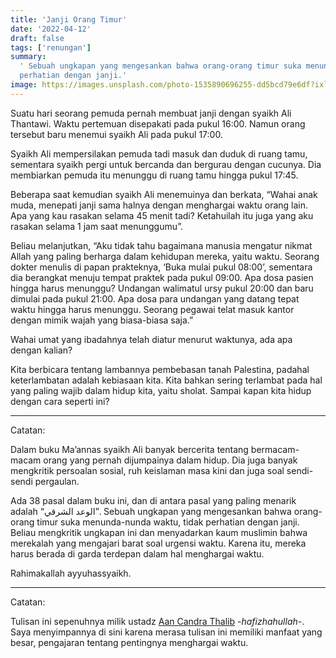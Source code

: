 ```yaml
---
title: 'Janji Orang Timur'
date: '2022-04-12'
draft: false
tags: ['renungan']
summary:
  ' Sebuah ungkapan yang mengesankan bahwa orang-orang timur suka menunda-nunda waktu, tidak
  perhatian dengan janji.'
image: https://images.unsplash.com/photo-1535890696255-dd5bcd79e6df?ixlib=rb-1.2.1&ixid=MnwxMjA3fDB8MHxwaG90by1wYWdlfHx8fGVufDB8fHx8&fit=crop&auto=format
---
```


Suatu hari seorang pemuda pernah membuat janji dengan syaikh Ali Thantawi. Waktu pertemuan
disepakati pada pukul 16:00. Namun orang tersebut baru menemui syaikh Ali pada pukul 17:00.

Syaikh Ali mempersilakan pemuda tadi masuk dan duduk di ruang tamu, sementara syaikh pergi untuk
bercanda dan bergurau dengan cucunya. Dia membiarkan pemuda itu menunggu di ruang tamu hingga pukul
17:45.

Beberapa saat kemudian syaikh Ali menemuinya dan berkata, “Wahai anak muda, menepati janji sama
halnya dengan menghargai waktu orang lain. Apa yang kau rasakan selama 45 menit tadi? Ketahuilah itu
juga yang aku rasakan selama 1 jam saat menunggumu”.

Beliau melanjutkan, “Aku tidak tahu bagaimana manusia mengatur nikmat Allah yang paling berharga
dalam kehidupan mereka, yaitu waktu. Seorang dokter menulis di papan prakteknya, ‘Buka mulai pukul
08:00’, sementara dia berangkat menuju tempat praktek pada pukul 09:00. Apa dosa pasien hingga harus
menunggu? Undangan walimatul ursy pukul 20:00 dan baru dimulai pada pukul 21:00. Apa dosa para
undangan yang datang tepat waktu hingga harus menunggu. Seorang pegawai telat masuk kantor dengan
mimik wajah yang biasa-biasa saja.”

Wahai umat yang ibadahnya telah diatur menurut waktunya, ada apa dengan kalian?

Kita berbicara tentang lambannya pembebasan tanah Palestina, padahal keterlambatan adalah kebiasaan
kita. Kita bahkan sering terlambat pada hal yang paling wajib dalam hidup kita, yaitu sholat. Sampai
kapan kita hidup dengan cara seperti ini?

---

Catatan:

Dalam buku Ma’annas syaikh Ali banyak bercerita tentang bermacam-macam orang yang pernah dijumpainya
dalam hidup. Dia juga banyak mengkritik persoalan sosial, ruh keislaman masa kini dan juga soal
sendi-sendi pergaulan.

Ada 38 pasal dalam buku ini, dan di antara pasal yang paling menarik adalah “الوعد الشرقي”. Sebuah
ungkapan yang mengesankan bahwa orang-orang timur suka menunda-nunda waktu, tidak perhatian dengan
janji. Beliau mengkritik ungkapan ini dan menyadarkan kaum muslimin bahwa merekalah yang mengajari
barat soal urgensi waktu. Karena itu, mereka harus berada di garda terdepan dalam hal menghargai
waktu.

Rahimakallah ayyuhassyaikh.

---

Catatan:

Tulisan ini sepenuhnya milik ustadz [Aan Candra Thalib](https://www.instagram.com/act_elgharantaly)
_-hafizhahullah-_. Saya menyimpannya di sini karena merasa tulisan ini memiliki manfaat yang besar,
pengajaran tentang pentingnya menghargai waktu.

